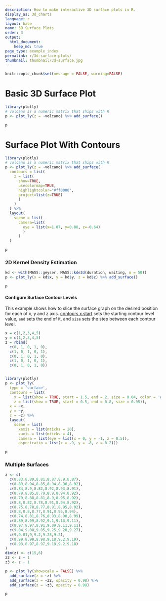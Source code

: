 ```yaml
---
description: How to make interactive 3D surface plots in R.
display_as: 3d_charts
language: r
layout: base
name: 3D Surface Plots
order: 3
output:
  html_document:
    keep_md: true
page_type: example_index
permalink: r/3d-surface-plots/
thumbnail: thumbnail/3d-surface.jpg
---
```


```r
knitr::opts_chunk$set(message = FALSE, warning=FALSE)
```
# Basic 3D Surface Plot

```r
library(plotly)
# volcano is a numeric matrix that ships with R
p <- plot_ly(z = ~volcano) %>% add_surface()

p
```

# Surface Plot With Contours

```r
library(plotly)
# volcano is a numeric matrix that ships with R
p <- plot_ly(z = ~volcano) %>% add_surface(
  contours = list(
    z = list(
      show=TRUE,
      usecolormap=TRUE,
      highlightcolor="#ff0000",
      project=list(z=TRUE)
      )
    )
  ) %>%
  layout(
    scene = list(
      camera=list(
        eye = list(x=1.87, y=0.88, z=-0.64)
        )
      )
  )

p
```

### 2D Kernel Density Estimation

```r
kd <- with(MASS::geyser, MASS::kde2d(duration, waiting, n = 50))
p <- plot_ly(x = kd$x, y = kd$y, z = kd$z) %>% add_surface()

p
```

#### Configure Surface Contour Levels
This example shows how to slice the surface graph on the desired position for each of x, y and z axis. [contours.x.start](https://plot.ly/r/reference/#surface-contours-x-start) sets the starting contour level value, `end` sets the end of it, and `size` sets the step between each contour level.

```r

x = c(1,2,3,4,5)
y = c(1,2,3,4,5)
z = rbind(
  c(0, 1, 0, 1, 0),
  c(1, 0, 1, 0, 1),
  c(0, 1, 0, 1, 0),
  c(1, 0, 1, 0, 1),
  c(0, 1, 0, 1, 0))


library(plotly)
p <- plot_ly(
  type = 'surface',
  contours = list(
    x = list(show = TRUE, start = 1.5, end = 2, size = 0.04, color = 'white'),
    z = list(show = TRUE, start = 0.5, end = 0.8, size = 0.05)),
  x = ~x,
  y = ~y,
  z = ~z) %>%
  layout(
    scene = list(
      xaxis = list(nticks = 20),
      zaxis = list(nticks = 4),
      camera = list(eye = list(x = 0, y = -1, z = 0.5)),
      aspectratio = list(x = .9, y = .8, z = 0.2)))

p
```

### Multiple Surfaces

```r
z <- c(
  c(8.83,8.89,8.81,8.87,8.9,8.87),
  c(8.89,8.94,8.85,8.94,8.96,8.92),
  c(8.84,8.9,8.82,8.92,8.93,8.91),
  c(8.79,8.85,8.79,8.9,8.94,8.92),
  c(8.79,8.88,8.81,8.9,8.95,8.92),
  c(8.8,8.82,8.78,8.91,8.94,8.92),
  c(8.75,8.78,8.77,8.91,8.95,8.92),
  c(8.8,8.8,8.77,8.91,8.95,8.94),
  c(8.74,8.81,8.76,8.93,8.98,8.99),
  c(8.89,8.99,8.92,9.1,9.13,9.11),
  c(8.97,8.97,8.91,9.09,9.11,9.11),
  c(9.04,9.08,9.05,9.25,9.28,9.27),
  c(9,9.01,9,9.2,9.23,9.2),
  c(8.99,8.99,8.98,9.18,9.2,9.19),
  c(8.93,8.97,8.97,9.18,9.2,9.18)
)
dim(z) <- c(15,6)
z2 <- z + 1
z3 <- z - 1

p <- plot_ly(showscale = FALSE) %>%
  add_surface(z = ~z) %>%
  add_surface(z = ~z2, opacity = 0.98) %>%
  add_surface(z = ~z3, opacity = 0.98)

p
```